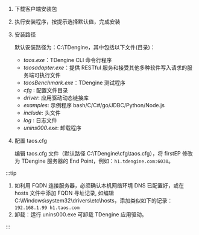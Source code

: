 
1. 下载客户端安装包

   <PkgListV3 type={4} sys="Windows" />
 
2. 执行安装程序，按提示选择默认值，完成安装
3. 安装路径

   默认安装路径为：C:\TDengine，其中包括以下文件(目录)：

   - _taos.exe_：TDengine CLI 命令行程序
   - _taosadapter.exe_：提供 RESTful 服务和接受其他多种软件写入请求的服务端可执行文件
   - _taosBenchmark.exe_：TDengine 测试程序
   - _cfg_ : 配置文件目录
   - _driver_: 应用驱动动态链接库
   - _examples_: 示例程序 bash/C/C#/go/JDBC/Python/Node.js
   - _include_: 头文件
   - _log_ : 日志文件
   - _unins000.exe_: 卸载程序

4. 配置 taos.cfg

   编辑 taos.cfg 文件（默认路径 C:\TDengine\cfg\taos.cfg），将 firstEP 修改为 TDengine 服务器的 End Point，例如：`h1.tdengine.com:6030`。

:::tip

1. 如利用 FQDN 连接服务器，必须确认本机网络环境 DNS 已配置好，或在 hosts 文件中添加 FQDN 寻址记录, 如编辑 C:\Windows\system32\drivers\etc\hosts，添加类似如下的记录：`192.168.1.99 h1.taos.com`
2. 卸载：运行 unins000.exe 可卸载 TDengine 应用驱动。

:::
